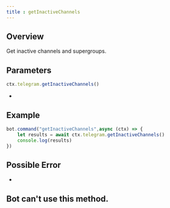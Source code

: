 ```yaml
---
title : getInactiveChannels
---
```

## Overview
Get inactive channels and supergroups.
## Parameters
```ts 
ctx.telegram.getInactiveChannels()
```
-
## Example
```ts headlight=2
bot.command("getInactiveChannels",async (ctx) => {
    let results = await ctx.telegram.getInactiveChannels() 
    console.log(results)
})
```
## Possible Error
-
## Bot can't use this method.